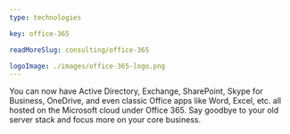 ```yaml
---
type: technologies

key: office-365

readMoreSlug: consulting/office-365

logoImage: ./images/office-365-logo.png
---
```


You can now have Active Directory, Exchange, SharePoint, Skype for Business, OneDrive, and even classic Office apps like Word, Excel, etc. all hosted on the Microsoft cloud under Office 365. Say goodbye to your old server stack and focus more on your core business.
